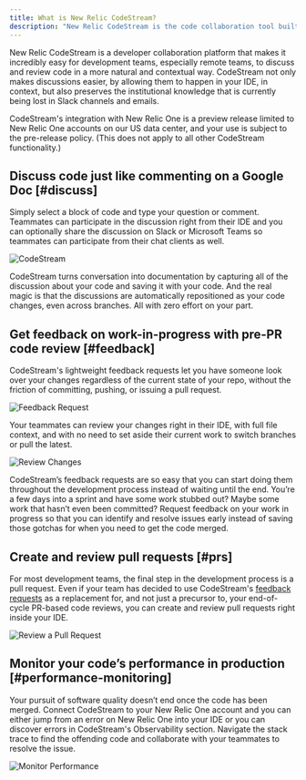 ```yaml
---
title: What is New Relic CodeStream?
description: "New Relic CodeStream is the code collaboration tool built for remote teams."
---
```


New Relic CodeStream is a developer collaboration platform that makes it incredibly easy for development teams, especially remote teams, to discuss and review code in a more natural and contextual way. CodeStream not only makes discussions easier, by allowing them to happen in your IDE, in context, but also preserves the institutional knowledge that is currently being lost in Slack channels and emails.

<Callout title="Preview release">
CodeStream's integration with New Relic One is a preview release limited to New Relic One accounts on our US data center, and your use is subject to the pre-release policy. (This does not apply to all other CodeStream functionality.)
</Callout>

## Discuss code just like commenting on a Google Doc [#discuss]

Simply select a block of code and type your question or comment. Teammates can
participate in the discussion right from their IDE and you can optionally share
the discussion on Slack or Microsoft Teams so teammates can participate from
their chat clients as well. 

![CodeStream](./images/DiscussCode1-VSC.gif)

CodeStream turns conversation into documentation by capturing all of the
discussion about your code and saving it with your code. And the real magic is
that the discussions are automatically repositioned as your code changes, even
across branches. All with zero effort on your part.

## Get feedback on work-in-progress with pre-PR code review [#feedback]

CodeStream's lightweight feedback requests let you have someone look over your
changes regardless of the current state of your repo, without the friction of
committing, pushing, or issuing a pull request.

![Feedback Request](./images/FRRequest-VSC.gif)

Your teammates can review your changes right in their IDE, with full file
context, and with no need to set aside their current work to switch branches or
pull the latest. 

![Review Changes](./images/FRPerform-VSC.gif)

CodeStream’s feedback requests are so easy that you can start doing them
throughout the development process instead of waiting until the end. You’re a
few days into a sprint and have some work stubbed out? Maybe some work that
hasn’t even been committed? Request feedback on your work in progress so that
you can identify and resolve issues early instead of saving those gotchas for
when you need to get the code merged.

## Create and review pull requests [#prs]

For most development teams, the final step in the development process is a pull
request. Even if your team has decided to use CodeStream's [feedback
requests](/docs/codestream/how-use-codestream/request-feedback) as a replacement for, and not just a precursor to,
your end-of-cycle PR-based code reviews, you can create and review pull
requests right inside your IDE.

![Review a Pull Request](./images/PullRequest-VSC.gif)

## Monitor your code’s performance in production [#performance-monitoring]

Your pursuit of software quality doesn’t end once the code has been merged.
Connect CodeStream to your New Relic One account and you can either jump from an
error on New Relic One into your IDE or you can discover errors in CodeStream's 
Observability section. Navigate the stack trace to find the
offending code and collaborate with your teammates to resolve the issue.

![Monitor Performance](./images/Observability-VSC.gif)
